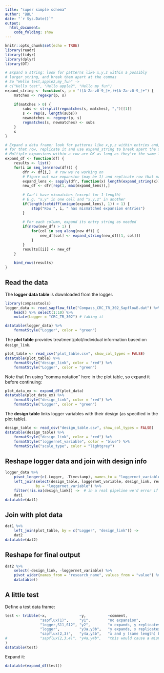 ```yaml
---
title: "super simple schema"
author: "BBL"
date: "`r Sys.Date()`"
output: 
  html_document:
    code_folding: show
---
```


```r
knitr::opts_chunk$set(echo = TRUE)
library(readr)
library(tidyr)
library(dplyr)
library(DT)
```


```r

# Expand a string: look for patterns like x,y,z within a possibly
# larger string, and break them apart at the commas
# So "Hello test,apple2,my_fun" -> 
# c("Hello test", "Hello apple2", "Hello my_fun")
expand_string <- function(s, p = "([A-Za-z0-9_]+,)+[A-Za-z0-9_]+") {
    matches <- regexpr(p, s)
    
    if(matches > 0) {
        subs <- strsplit(regmatches(s, matches), ",")[[1]]
        s <- rep(s, length(subs))
        newmatches <- regexpr(p, s)
        regmatches(s, newmatches) <- subs
    }
    s
}

# Expand a data frame: look for patterns like x,y,z within entries and,
# for that row, replicate it and use expand_string to break apart the x,y,z
# Multiple expansions within a row are OK as long as they're the same length
expand_df <- function(df) {
    results <- list()
    for(i in seq_len(nrow(df))) {
        dfr <- df[i,]  # row we're working on
        # Figure out max expansion (may be 1) and replicate row that many times
        expand_lens <- sapply(dfr, function(x) length(expand_string(x)))
        new_df <- dfr[rep(1, max(expand_lens)),]
        
        # Can't have mismatches (except for 1-length)
        # E.g. "x,y" in one cell and "x,y,z" in another
        if(length(setdiff(unique(expand_lens), 1)) > 1) {
            stop("Row ", i, " has mismatched expansion entries")
        } 
        
        # For each column, expand its entry string as needed 
        if(nrow(new_df) > 1) {
            for(col in seq_along(new_df)) {
                new_df[col] <- expand_string(new_df[[1, col]])
            }    
        }
        results[[i]] <- new_df
    }
    
    bind_rows(results)
}
```

## Read the data

The **logger data table** is downloaded from the logger. 

```r
library(compasstools)
logger_data <- read_sapflow_file("Compass_CRC_TR_302_SapflowB.dat") %>%
    head() %>% select(1:10) %>% 
    mutate(Logger = "CRC_TR_302") # faking it

datatable(logger_data) %>%
    formatStyle("Logger", color = "green")
```

The **plot table** provides treatment/plot/individual information based on `design_link`.

```r
plot_table <- read_csv("plot_table.csv", show_col_types = FALSE)
datatable(plot_table) %>% 
    formatStyle("design_link", color = "red") %>% 
    formatStyle("Logger", color = "green")
```

Note that I'm using "comma notation" here in the plot table, so expand it before continuing:

```r
plot_data_ex <- expand_df(plot_data)
datatable(plot_data_ex) %>% 
    formatStyle("design_link", color = "red") %>% 
    formatStyle("Logger", color = "green")
```

The **design table** links logger variables with their design (as specified in the plot table).

```r
design_table <- read_csv("design_table.csv", show_col_types = FALSE)
datatable(design_table) %>%
    formatStyle("design_link", color = "red") %>%
    formatStyle("loggernet_variable", color = "blue") %>% 
    formatStyle("scale_type", color = "lightgrey")
```


## Reshape logger data and join with design info

```r
logger_data %>% 
    pivot_longer(c(-Logger, -Timestamp), names_to = "loggernet_variable") %>%
    left_join(select(design_table, loggernet_variable, design_link, research_name),
              by = "loggernet_variable") %>% 
    filter(!is.na(design_link)) ->  # in a real pipeline we'd error if not found
    dat1
datatable(dat1)
```

## Join with plot data

```r
dat1 %>% 
    left_join(plot_table, by = c("Logger", "design_link")) ->
    dat2
datatable(dat2)
```

## Reshape for final output

```r
dat2 %>% 
    select(-design_link, -loggernet_variable) %>% 
    pivot_wider(names_from = "research_name", values_from = "value") %>% 
    datatable()
```

## A little test

Define a test data frame:

```r
test <- tribble(~x,               ~y,          ~comment,
                "sapflux(1)",     "y1",        "no expansion",
                "logger,S11,S12", "y2",        "x expands, y replicates",
                "logger",         "y3a,y3b",   "y expands, x replicates",
                "sapflux(2,3)",   "y4a,y4b",   "x and y (same length) both expand"
#               "sapflux(2,3,4)", "y4a,y4b",   "this would cause a mismatch error"
)
datatable(test)
```

Expand it:

```r
datatable(expand_df(test))
```
